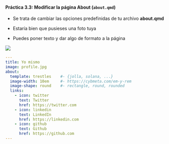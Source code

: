::: {.callout-tip collapse="true" appearance="default" icon="false"}

#### Práctica 3.3: Modificar la **página About** (`about.qmd`)

- Se trata de cambiar las opciones predefinidas de tu archivo **about.qmd**

- Estaría bien que pusieses una foto tuya

- Puedes poner texto y dar algo de formato a la página


::: {layout="[45,-10,45]"}


![](./imagenes/tt_01/img_12_aa.png){fig-align="center"}

```yaml
---
title: Yo mismo
image: profile.jpg
about:
  template: trestles    #- {jolla, solana, ...}
  image-width: 10em     #- https://cybmeta.com/em-y-rem
  image-shape: round    #- rectangle, round, rounded
  links:
    - icon: twitter
      text: Twitter
      href: https://twitter.com
    - icon: linkedin
      text: LinkedIn
      href: https://linkedin.com
    - icon: github
      text: Github
      href: https://github.com
---

```


:::


:::

